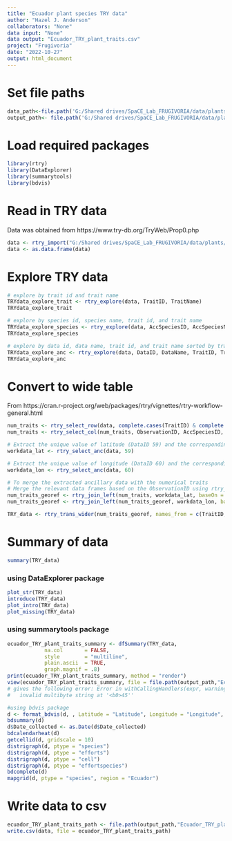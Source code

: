 ```yaml
---
title: "Ecuador plant species TRY data"
author: "Hazel J. Anderson"
collaborators: "None"
data input: "None"
data output: "Ecuador_TRY_plant_traits.csv"
project: "Frugivoria"
date: "2022-10-27"
output: html_document
---
```



# Set file paths
```r
data_path<-file.path('G:/Shared drives/SpaCE_Lab_FRUGIVORIA/data/plants/L0')
output_path<- file.path('G:/Shared drives/SpaCE_Lab_FRUGIVORIA/data/plants/L0')
```

# Load required packages
```r
library(rtry)
library(DataExplorer)
library(summarytools)
library(bdvis)
```

# Read in TRY data
Data was obtained from https://www.try-db.org/TryWeb/Prop0.php 
```r
data <- rtry_import("G:/Shared drives/SpaCE_Lab_FRUGIVORIA/data/plants/L0/TRY/TRY_Ecuador_PublicData_10192020.txt", encoding = "Latin-1")
data <- as.data.frame(data)
```

# Explore TRY data
```r
# explore by trait id and trait name
TRYdata_explore_trait <- rtry_explore(data, TraitID, TraitName)
TRYdata_explore_trait

# explore by species id, species name, trait id, and trait name
TRYdata_explore_species <- rtry_explore(data, AccSpeciesID, AccSpeciesName, TraitID, TraitName)
TRYdata_explore_species

# explore by data id, data name, trait id, and trait name sorted by trait id
TRYdata_explore_anc <- rtry_explore(data, DataID, DataName, TraitID, TraitName, sortBy = TraitID)
TRYdata_explore_anc
```

# Convert to wide table
From https://cran.r-project.org/web/packages/rtry/vignettes/rtry-workflow-general.html
```r
num_traits <- rtry_select_row(data, complete.cases(TraitID) & complete.cases(StdValue), getAncillary = TRUE, rmDuplicates = TRUE)
num_traits <- rtry_select_col(num_traits, ObservationID, AccSpeciesID, AccSpeciesName, TraitID, TraitName, StdValue, UnitName)

# Extract the unique value of latitude (DataID 59) and the corresponding ObservationID
workdata_lat <- rtry_select_anc(data, 59)

# Extract the unique value of longitude (DataID 60) and the corresponding ObservationID
workdata_lon <- rtry_select_anc(data, 60)

# To merge the extracted ancillary data with the numerical traits
# Merge the relevant data frames based on the ObservationID using rtry_join_left (left join)
num_traits_georef <- rtry_join_left(num_traits, workdata_lat, baseOn = ObservationID)
num_traits_georef <- rtry_join_left(num_traits_georef, workdata_lon, baseOn = ObservationID)

TRY_data <- rtry_trans_wider(num_traits_georef, names_from = c(TraitID, TraitName, UnitName), values_from = c(StdValue), values_fn = list(StdValue = mean))
```


# Summary of data
```r
summary(TRY_data)
```

### using DataExplorer package
```r
plot_str(TRY_data)
introduce(TRY_data)
plot_intro(TRY_data)
plot_missing(TRY_data)
```

### using summarytools package
```r
ecuador_TRY_plant_traits_summary <- dfSummary(TRY_data, 
            na.col       = FALSE,
            style        = "multiline",
            plain.ascii  = TRUE,
            graph.magnif = .8)
print(ecuador_TRY_plant_traits_summary, method = "render")
view(ecuador_TRY_plant_traits_summary, file = file.path(output_path,"Ecuador_TRY_summary.html"))
# gives the following error: Error in withCallingHandlers(expr, warning = function(w) if (inherits(w, : 
#   invalid multibyte string at '<b0>45''
```

```r
#using bdvis package
d <- format_bdvis(d, , Latitude = "Latitude", Longitude = "Longitude", Date_collected = "Date_collected", Scientific_name = "AccSpeciesName")
bdsummary(d)
d$Date_collected <- as.Date(d$Date_collected)
bdcalendarheat(d)
getcellid(d, gridscale = 10)
distrigraph(d, ptype = "species")
distrigraph(d, ptype = "efforts")
distrigraph(d, ptype = "cell")
distrigraph(d, ptype = "effortspecies")
bdcomplete(d)
mapgrid(d, ptype = "species", region = "Ecuador")
```

# Write data to csv
```r
ecuador_TRY_plant_traits_path <- file.path(output_path,"Ecuador_TRY_plant_traits.csv")
write.csv(data, file = ecuador_TRY_plant_traits_path)

```